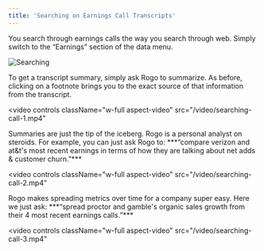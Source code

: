 ```yaml
---
title: 'Searching on Earnings Call Transcripts'
---
```


You search through earnings calls the way you search through web. Simply switch to the “Earnings” section of the data menu.

<img
  className="block dark:hidden"
  src="/images/searching-on-earnings.png"
  alt="Searching"
/>

<AccordionGroup>

<Accordion title="Summarizing a transcript">
To get a transcript summary, simply ask Rogo to summarize. As before, clicking on a footnote brings you to the exact source of that information from the transcript.

<video
  controls
  className="w-full aspect-video"
  src="/video/searching-call-1.mp4"
></video>
</Accordion>

<Accordion title="Targeted questions on transcripts">
Summaries are just the tip of the iceberg. Rogo is a personal analyst on steroids. For example, you can just ask Rogo to: ***”compare verizon and at&t's most recent earnings in terms of how they are talking about net adds & customer churn.”***

<video
  controls
  className="w-full aspect-video"
  src="/video/searching-call-2.mp4"
></video>
</Accordion>

<Accordion title="Pulling numbers from across transcripts">
Rogo makes spreading metrics over time for a company super easy. Here we just ask: ***“spread proctor and gamble's organic sales growth from their 4 most recent earnings calls.”***

<video
  controls
  className="w-full aspect-video"
  src="/video/searching-call-3.mp4"
></video>
</Accordion>

</AccordionGroup>